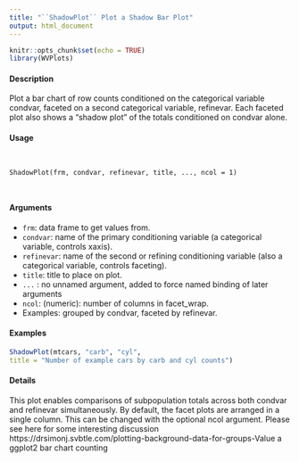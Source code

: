 ```yaml
---
title: "``ShadowPlot`` Plot a Shadow Bar Plot"
output: html_document
---
```


```r
knitr::opts_chunk$set(echo = TRUE)
library(WVPlots)
```


#### Description

Plot a bar chart of row counts conditioned on the categorical variable condvar, faceted on a second categorical variable, refinevar. Each faceted plot also shows a "shadow plot" of the totals conditioned on condvar alone.
 
#### Usage
<pre><code>

ShadowPlot(frm, condvar, refinevar, title, ..., ncol = 1)


</code></pre> 
#### Arguments

* ``frm``: data frame to get values from.
* ``condvar ``:   name of the primary conditioning variable (a categorical variable, controls xaxis).
* ``refinevar``: name of the second or refining conditioning variable (also a categorical variable,
controls faceting).
* ``title ``:    title to place on plot.
* ``... `` : no unnamed argument, added to force named binding of later arguments
* ``ncol``:  (numeric): number of columns in facet_wrap.
 -  Examples:  grouped by condvar, faceted by refinevar.
 
#### Examples
```r

ShadowPlot(mtcars, "carb", "cyl",
title = "Number of example cars by carb and cyl counts")
```

#### Details

This plot enables comparisons of subpopulation totals across both condvar and refinevar simultaneously.
By default, the facet plots are arranged in a single column. This can be changed with the optional
ncol argument.
Please see here for some interesting discussion https://drsimonj.svbtle.com/plotting-background-data-for-groups-Value
a ggplot2 bar chart counting  